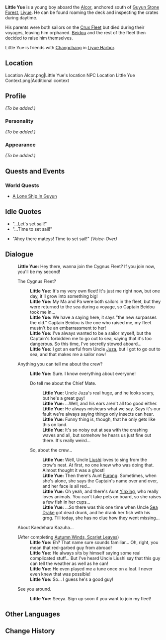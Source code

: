 {{Meta
<!-- REMOVE THIS TEMPLATE AFTER ADDING MISSING INFO -->
|missing_NPC_profile  = yes
}}
{{Character Infobox
|image            = NPC Little Yue.png
|region           = Liyue
|affiliation      = Crux Fleet
|type             = NPC
}}
'''Little Yue''' {{Lang|zh=小月|zh_rm=Xiǎo Yuè}} is a young boy aboard the [[Alcor]], anchored south of [[Guyun Stone Forest]], [[Liyue]]. He can be found roaming the deck and inspecting the crates during daytime.

His parents were both sailors on the [[Crux Fleet]] but died during their voyages, leaving him orphaned. [[Beidou]] and the rest of the fleet then decided to raise him themselves.

Little Yue is friends with [[Changchang]] in [[Liyue Harbor]].

==Location==
<gallery hideaddbutton="true" captionalign="center">
Location Alcor.png|Little Yue's location
NPC Location Little Yue Context.png|Additional context
</gallery>

==Profile==
<!-- detailed story/lore information goes here -->
''(To be added.)''

===Personality===
''(To be added.)''

===Appearance===
''(To be added.)''

==Quests and Events==
===World Quests===
* [[A Lone Ship In Guyun]]

==Idle Quotes==
* "...Let's set sail!"
* "...Time to set sail!"
* {{A|VO Little Yue 01.ogg}} "Ahoy there mateys! Time to set sail!" ''(Voice-Over)''

==Dialogue==
{{Dialogue start}}
:'''Little Yue:''' Hey there, wanna join the Cygnus Fleet? If you join now, you'll be my second!
:{{DIcon}} The Cygnus Fleet?
::'''Little Yue:''' It's my very own fleet! It's just me right now, but one day, it'll grow into something big!
::'''Little Yue:''' My Ma and Pa were both sailors in the fleet, but they were returned to the sea during a voyage, so Captain Beidou took me in...
::'''Little Yue:''' We have a saying here, it says "the new surpasses the old." Captain Beidou is the one who raised me, my fleet mustn't be an embarrassment to her!
::'''Little Yue:''' I've always wanted to be a sailor myself, but the Captain's forbidden me to go out to sea, saying that it's too dangerous. So this time, I've secretly stowed aboard...
::'''Little Yue:''' I got an earful from Uncle [[Juza]], but I got to go out to sea, and that makes me a sailor now!
:{{DIcon}} Anything you can tell me about the crew?
::'''Little Yue:''' Sure. I know everything about everyone!
::{{DIcon}} Do tell me about the Chief Mate.
:::'''Little Yue:''' Uncle Juza's real huge, and he looks scary, but he's a great guy!
:::'''Little Yue:''' ...Well, and his ears aren't all too good either.
:::'''Little Yue:''' He always mishears what we say. Says it's our fault we're always saying things only insects can hear.
:::'''Little Yue:''' Funny thing is, though, that he only gets like this on land.
:::'''Little Yue:''' It's so noisy out at sea with the crashing waves and all, but somehow he hears us just fine out there. It's really weird...
::{{DIcon}} So, about the crew...
:::'''Little Yue:''' Well, Uncle [[Xu Liushi|Liushi]] loves to sing from the crow's nest. At first, no one knew who was doing that. Almost thought it was a ghost!
:::'''Little Yue:''' Then there's Aunt [[Furong]]. Sometimes, when she's alone, she says the Captain's name over and over, and her face is all red...
:::'''Little Yue:''' Oh yeah, and there's Aunt [[Yinxing]], who really loves animals. You can't take pets on board, so she raises a few fish in her cups...
:::'''Little Yue:''' ...So there was this one time when Uncle [[Sea Drake]] got dead drunk, and he drank her fish with his grog. Till today, she has no clue how they went missing...
:{{DIcon}} About Kaedehara Kazuha...
:;(After completing [[Autumn Winds, Scarlet Leaves]]){{Verify|could it be unlocked earlier than this?}}
::'''Little Yue:''' Eh? That name sure sounds familiar... Oh, right, you mean that red-garbed guy from abroad!
::'''Little Yue:''' He always sits by himself saying some real complicated stuff... But I've heard Uncle Liushi say that this guy can tell the weather as well as he can!
::'''Little Yue:''' He even played me a tune once on a leaf. I never even knew that was possible!
::'''Little Yue:''' So... I guess he's a good guy!
:{{DIcon}} See you around.
::'''Little Yue:''' Seeya. Sign up soon if you want to join my fleet!
{{Dialogue end}}

==Other Languages==
{{Other Languages
|default_hidden = 1
|en      = Little Yue
|zhs     = 小月
|zhs_rm  = Xiǎo Yuè
|zht     = 小月
|zht_rm  = Xiǎo Yuè
<!-- |zh_tl   = Little Moon -->
|ja      = 小月
|ja_rm   = Shou Getsu{{Assumed}}
|ko      = {{tt|소월|小月}}
|ko_rm   = Sowol
|es      = Pequeño Yue
<!-- |es_tl   = Little Yue -->
|fr      = Petit Yue
<!-- |fr_tl   = Little Yue -->
|ru      = Малыш Юэ
|th      = Little Yue
|vi      = Bé Yue
<!-- |vi_tl   = Little Yue -->
|de      = Kleiner Yue
<!-- |de_tl   = Little Yue -->
|id      = Little Yue
|pt      = Pequeno Yue
<!-- |pt_tl   = Little Yue -->
}}

==Change History==
{{Change History|1.0}}
